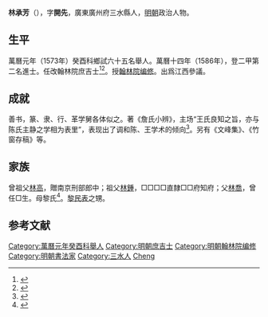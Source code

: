 {{明清人物信息框
| 姓名 = 林承芳
| 原名 =
| 圖片名稱= 
| 圖片大小 =
| 圖片說明 = 
| 最高職務 = 翰林院編修
| 國家 = 大明 
| 爵位 =
| 籍貫 = 廣東廣州府三水縣民籍
| 族裔 = 
| 字號 = 字開先
| 諡號 =
| 出生日期 = 生年不詳
| 出生地點 =
| 逝世日期 = 卒年不詳 
| 逝世地點 =
| 墓葬 =
| 配偶 = 
| 親屬 = 
| 出身 =
* 萬曆十四年丙戌科進士出身
| 經歷 =
| 著作 =  
}}
'''林承芳'''（{{bd|？||？|catIdx=}}），字'''開先'''，廣東廣州府三水縣人，[[明朝|明朝]]政治人物。

== 生平 ==
萬曆元年（1573年）癸酉科鄉試六十五名舉人。萬曆十四年（1586年），登二甲第二名進士。任改翰林院庶吉士<ref>{{Cite book|title=《皇明贡举考》卷五|last=（明）[[张朝瑞|张朝瑞]]|first=|publisher=《续修四库全书》史部第828册|year=|isbn=|location=|pages=}}</ref><ref>{{Cite book|title=贡举志五种 上|last=鲁小俊，江俊伟著|first=|publisher=武汉：武汉大学出版社|year=2009|isbn=978-7-307-07043-1|location=|pages=}}</ref>。授[[翰林院编修|翰林院编修]]。出爲江西參議。

==成就==
善书，篆、隶、行、革学舅各体似之。著《詹氏小辨》，主场“王氏良知之旨，亦与陈氏主静之学相为表里”，表现出了调和陈、王学术的倾向<ref>{{cite news|title=明清之际儒学转型的岭南因子|url=http://news.hexun.com/2012-08-02/144253601.html|accessdate=2014-12-06|newspaper=和讯网|archive-date=2018-09-07|archive-url=https://web.archive.org/web/20180907144540/http://news.hexun.com/2012-08-02/144253601.html|dead-url=no}}</ref>。另有《文峰集》、《竹窗存稿》等。

==家族==
曾祖父[[林高|林高]]，贈南京刑部郎中；祖父[[林鍾|林鍾]]，□□□□直隸□□府知府；父[[林喬|林喬]]，曾任□生。母黎氏<ref>{{Cite book|title=天一阁藏明代科举录选刊 登科录 点校本|last=龚延明主编|first=|publisher=宁波出版社|year=2016|isbn=978-7-5526-2320-8|location=宁波|pages=|quote=《天一閣藏明代科舉錄選刊.登科錄》之《萬曆丙戌科進士同年總綠》}}</ref>。[[黎民表|黎民表]]之甥。

==参考文献==
{{reflist}}

{{萬曆十四年丙戌科殿試金榜}}
{{DEFAULTSORT:Lin林}}
[[Category:萬曆元年癸酉科舉人|Category:萬曆元年癸酉科舉人]]
[[Category:明朝庶吉士|Category:明朝庶吉士]]
[[Category:明朝翰林院编修|Category:明朝翰林院编修]]
[[Category:明朝書法家|Category:明朝書法家]]
[[Category:三水人|Category:三水人]]
[[Category:林姓|Cheng]]